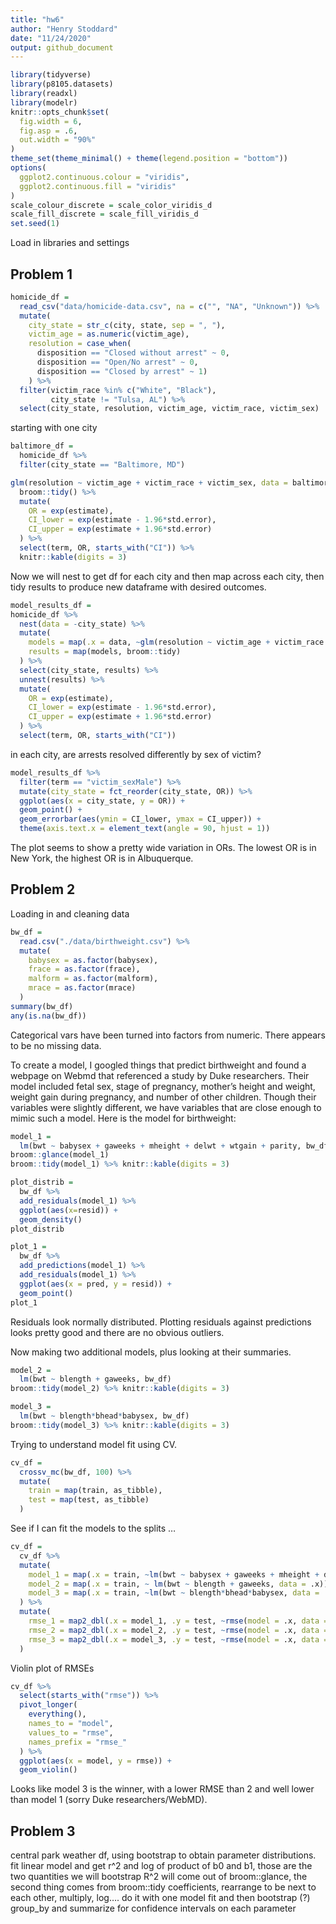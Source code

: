 ```yaml
---
title: "hw6"
author: "Henry Stoddard"
date: "11/24/2020"
output: github_document
---
```

```r
library(tidyverse)
library(p8105.datasets)
library(readxl)
library(modelr)
knitr::opts_chunk$set(
  fig.width = 6,
  fig.asp = .6,
  out.width = "90%"
)
theme_set(theme_minimal() + theme(legend.position = "bottom"))
options(
  ggplot2.continuous.colour = "viridis",
  ggplot2.continuous.fill = "viridis"
)
scale_colour_discrete = scale_color_viridis_d
scale_fill_discrete = scale_fill_viridis_d
set.seed(1)
```
Load in libraries and settings

## Problem 1
```r
homicide_df =
  read_csv("data/homicide-data.csv", na = c("", "NA", "Unknown")) %>% 
  mutate(
    city_state = str_c(city, state, sep = ", "),
    victim_age = as.numeric(victim_age),
    resolution = case_when(
      disposition == "Closed without arrest" ~ 0,
      disposition == "Open/No arrest" ~ 0,
      disposition == "Closed by arrest" ~ 1)
    ) %>% 
  filter(victim_race %in% c("White", "Black"),
         city_state != "Tulsa, AL") %>% 
  select(city_state, resolution, victim_age, victim_race, victim_sex)

```

starting with one city
```r
baltimore_df =
  homicide_df %>% 
  filter(city_state == "Baltimore, MD")

glm(resolution ~ victim_age + victim_race + victim_sex, data = baltimore_df, family = binomial()) %>% 
  broom::tidy() %>% 
  mutate(
    OR = exp(estimate),
    CI_lower = exp(estimate - 1.96*std.error),
    CI_upper = exp(estimate + 1.96*std.error)
  ) %>% 
  select(term, OR, starts_with("CI")) %>% 
  knitr::kable(digits = 3)
```
Now we will nest to get df for each city and then map across each city, then tidy results to produce new dataframe with desired outcomes.

```r
model_results_df =
homicide_df %>% 
  nest(data = -city_state) %>% 
  mutate(
    models = map(.x = data, ~glm(resolution ~ victim_age + victim_race + victim_sex, data = .x, family = binomial())),
    results = map(models, broom::tidy)
  ) %>% 
  select(city_state, results) %>% 
  unnest(results) %>% 
  mutate(
    OR = exp(estimate),
    CI_lower = exp(estimate - 1.96*std.error),
    CI_upper = exp(estimate + 1.96*std.error)
  ) %>% 
  select(term, OR, starts_with("CI"))
```

in each city, are arrests resolved differently by sex of victim?
```r
model_results_df %>% 
  filter(term == "victim_sexMale") %>% 
  mutate(city_state = fct_reorder(city_state, OR)) %>% 
  ggplot(aes(x = city_state, y = OR)) +
  geom_point() +
  geom_errorbar(aes(ymin = CI_lower, ymax = CI_upper)) +
  theme(axis.text.x = element_text(angle = 90, hjust = 1))
```
The plot seems to show a pretty wide variation in ORs. The lowest OR is in New York, the highest OR is in Albuquerque.

## Problem 2

Loading in and cleaning data
```r
bw_df =
  read.csv("./data/birthweight.csv") %>% 
  mutate(
    babysex = as.factor(babysex),
    frace = as.factor(frace),
    malform = as.factor(malform),
    mrace = as.factor(mrace)
  )
summary(bw_df)
any(is.na(bw_df))
```
Categorical vars have been turned into factors from numeric. There appears to be no missing data.

To create a model, I googled things that predict birthweight and found a webpage on Webmd that referenced a study by Duke researchers. Their model included fetal sex, stage of pregnancy, mother's height and weight, weight gain during pregnancy, and number of other children. Though their variables were slightly different, we have variables that are close enough to mimic such a model.
Here is the model for birthweight:
```r
model_1 =
  lm(bwt ~ babysex + gaweeks + mheight + delwt + wtgain + parity, bw_df)
broom::glance(model_1)
broom::tidy(model_1) %>% knitr::kable(digits = 3)

plot_distrib =
  bw_df %>% 
  add_residuals(model_1) %>% 
  ggplot(aes(x=resid)) +
  geom_density()
plot_distrib

plot_1 =
  bw_df %>% 
  add_predictions(model_1) %>% 
  add_residuals(model_1) %>% 
  ggplot(aes(x = pred, y = resid)) +
  geom_point()
plot_1
```

Residuals look normally distributed. Plotting residuals against predictions looks pretty good and there are no obvious outliers.

Now making two additional models, plus looking at their summaries.
```r
model_2 =
  lm(bwt ~ blength + gaweeks, bw_df)
broom::tidy(model_2) %>% knitr::kable(digits = 3)

model_3 =
  lm(bwt ~ blength*bhead*babysex, bw_df)
broom::tidy(model_3) %>% knitr::kable(digits = 3)
```

Trying to understand model fit using CV. 

```r
cv_df = 
  crossv_mc(bw_df, 100) %>% 
  mutate(
    train = map(train, as_tibble),
    test = map(test, as_tibble)
  )
```

See if I can fit the models to the splits ...

```r
cv_df = 
  cv_df %>% 
  mutate(
    model_1 = map(.x = train, ~lm(bwt ~ babysex + gaweeks + mheight + delwt + wtgain + parity, data = .x)),
    model_2 = map(.x = train, ~ lm(bwt ~ blength + gaweeks, data = .x)),
    model_3 = map(.x = train, ~lm(bwt ~ blength*bhead*babysex, data = .x))
  ) %>% 
  mutate(
    rmse_1 = map2_dbl(.x = model_1, .y = test, ~rmse(model = .x, data = .y)),
    rmse_2 = map2_dbl(.x = model_2, .y = test, ~rmse(model = .x, data = .y)),
    rmse_3 = map2_dbl(.x = model_3, .y = test, ~rmse(model = .x, data = .y))
  )
```

Violin plot of RMSEs

```r
cv_df %>% 
  select(starts_with("rmse")) %>% 
  pivot_longer(
    everything(),
    names_to = "model",
    values_to = "rmse",
    names_prefix = "rmse_"
  ) %>% 
  ggplot(aes(x = model, y = rmse)) +
  geom_violin()
```

Looks like model 3 is the winner, with a lower RMSE than 2 and well lower than model 1 (sorry Duke researchers/WebMD).

## Problem 3
central park weather df, using bootstrap to obtain parameter distributions. fit linear model and get r^2 and log of product of b0 and b1, those are the two quantities we will bootstrap
R^2 will come out of broom::glance, the second thing comes from broom::tidy coefficients, rearrange to be next to each other, multiply, log....
do it with one model fit and then bootstrap (?)
group_by and summarize for confidence intervals on each parameter
